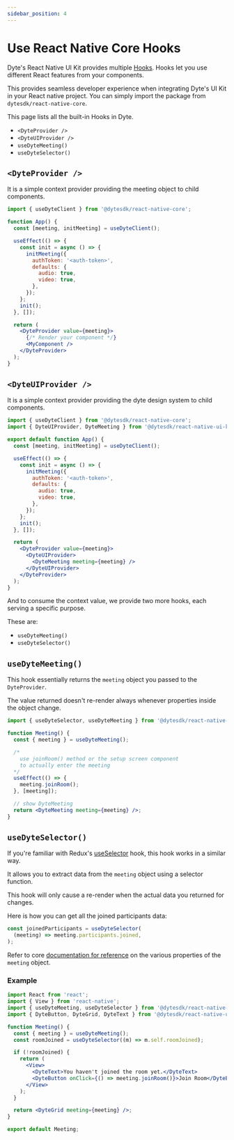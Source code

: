 ```yaml
---
sidebar_position: 4
---
```


# Use React Native Core Hooks

Dyte's React Native UI Kit provides multiple
[Hooks](https://beta.reactjs.org/reference/react). Hooks let you use different
React features from your components.

This provides seamless developer experience when integrating Dyte's UI Kit in
your React native project. You can simply import the package from `dytesdk/react-native-core`.

This page lists all the built-in Hooks in Dyte.

- `<DyteProvider />`
- `<DyteUIProvider />`
- `useDyteMeeting()`
- `useDyteSelector()`

## `<DyteProvider />`

It is a simple context provider providing the meeting object to child
components.

```jsx
import { useDyteClient } from '@dytesdk/react-native-core';

function App() {
  const [meeting, initMeeting] = useDyteClient();

  useEffect(() => {
    const init = async () => {
      initMeeting({
        authToken: '<auth-token>',
        defaults: {
          audio: true,
          video: true,
        },
      });
    };
    init();
  }, []);

  return (
    <DyteProvider value={meeting}>
      {/* Render your component */}
      <MyComponent />
    </DyteProvider>
  );
}
```

## `<DyteUIProvider />`

It is a simple context provider providing the dyte design system to child
components.

```jsx
import { useDyteClient } from '@dytesdk/react-native-core';
import { DyteUIProvider, DyteMeeting } from '@dytesdk/react-native-ui-kit';

export default function App() {
  const [meeting, initMeeting] = useDyteClient();

  useEffect(() => {
    const init = async () => {
      initMeeting({
        authToken: '<auth-token>',
        defaults: {
          audio: true,
          video: true,
        },
      });
    };
    init();
  }, []);

  return (
    <DyteProvider value={meeting}>
      <DyteUIProvider>
        <DyteMeeting meeting={meeting} />
      </DyteUIProvider>
    </DyteProvider>
  );
}
```

And to consume the context value, we provide two more hooks, each serving a
specific purpose.

These are:

- `useDyteMeeting()`
- `useDyteSelector()`

## `useDyteMeeting()`

This hook essentially returns the `meeting` object you passed to the
`DyteProvider`.

The value returned doesn't re-render always whenever properties inside the
object change.

```jsx
import { useDyteSelector, useDyteMeeting } from '@dytesdk/react-native-core';

function Meeting() {
  const { meeting } = useDyteMeeting();

  /*
    use joinRoom() method or the setup screen component
    to actually enter the meeting
  */
  useEffect(() => {
    meeting.joinRoom();
  }, [meeting]);

  // show DyteMeeting
  return <DyteMeeting meeting={meeting} />;
}
```

## `useDyteSelector()`

If you're familiar with Redux's
[useSelector](https://react-redux.js.org/api/hooks#useselector) hook, this hook
works in a similar way.

It allows you to extract data from the `meeting` object using a selector
function.

This hook will only cause a re-render when the actual data you returned for
changes.

Here is how you can get all the joined participants data:

```jsx
const joinedParticipants = useDyteSelector(
  (meeting) => meeting.participants.joined,
);
```

Refer to core [documentation for reference](/rn-core/reference/DyteClient) on
the various properties of the `meeting` object.

### Example

```jsx
import React from 'react';
import { View } from 'react-native';
import { useDyteMeeting, useDyteSelector } from '@dytesdk/react-native-core';
import { DyteButton, DyteGrid, DyteText } from '@dytesdk/react-native-ui-kit';

function Meeting() {
  const { meeting } = useDyteMeeting();
  const roomJoined = useDyteSelector((m) => m.self.roomJoined);

  if (!roomJoined) {
    return (
      <View>
        <DyteText>You haven't joined the room yet.</DyteText>
        <DyteButton onClick={() => meeting.joinRoom()}>Join Room</DyteButton>
      </View>
    );
  }

  return <DyteGrid meeting={meeting} />;
}

export default Meeting;
```

<head>
  <title>React Native UI Kit Use React Native Core Hooks</title>
</head>
